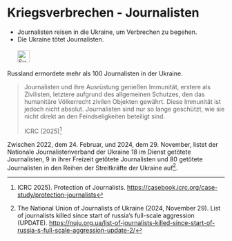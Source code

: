 # Kriegsverbrechen - Journalisten {#sec-kriegsverbrechen-journalisten}

::: {.callout-caution title=„Myth“}
- Journalisten reisen in die Ukraine, um Verbrechen zu begehen.
- Die Ukraine tötet Journalisten.
[<br></br>![Suche nach Stichwort in EUvsDisinfo](../all_common_img/EUvsDisinfo_400x240.jpg){height=2em}](https://euvsdisinfo.eu/disinformation-cases/?text=war%20(crimes%7Ccriminals)%20(civilian%7Ccivilians)&sort=relevance)
:::

::: {.callout-tip title=„Truth“}
Russland ermordete mehr als 100 Journalisten in der Ukraine.
:::

> Journalisten und ihre Ausrüstung genießen Immunität, erstere als Zivilisten, letztere aufgrund des allgemeinen Schutzes, den das humanitäre Völkerrecht zivilen Objekten gewährt. Diese Immunität ist jedoch nicht absolut. Journalisten sind nur so lange geschützt, wie sie nicht direkt an den Feindseligkeiten beteiligt sind. 
>
> ICRC (2025)[^warcrimes-journalists.de-1]  

Zwischen 2022, dem 24. Februar, und 2024, dem 29. November, listet der Nationale Journalistenverband der Ukraine 18 im Dienst getötete Journalisten, 9 in ihrer Freizeit getötete Journalisten und 80 getötete Journalisten in den Reihen der Streitkräfte der Ukraine auf[^warcrimes-journalists.de-2].

[^warcrimes-journalists.de-1]: ICRC 2025). Protection of Journalists. [https://casebook.icrc.org/case-study/protection-journalists](https://casebook.icrc.org/case-study/protection-journalists) 

[^warcrimes-journalists.de-2]: The National Union of Journalists of Ukraine (2024, November 29). List of journalists killed since start of russia’s full-scale aggression (UPDATE). [https://nuju.org.ua/list-of-journalists-killed-since-start-of-russia-s-full-scale-aggression-update-2/](https://nuju.org.ua/list-of-journalists-killed-since-start-of-russia-s-full-scale-aggression-update-2/)
